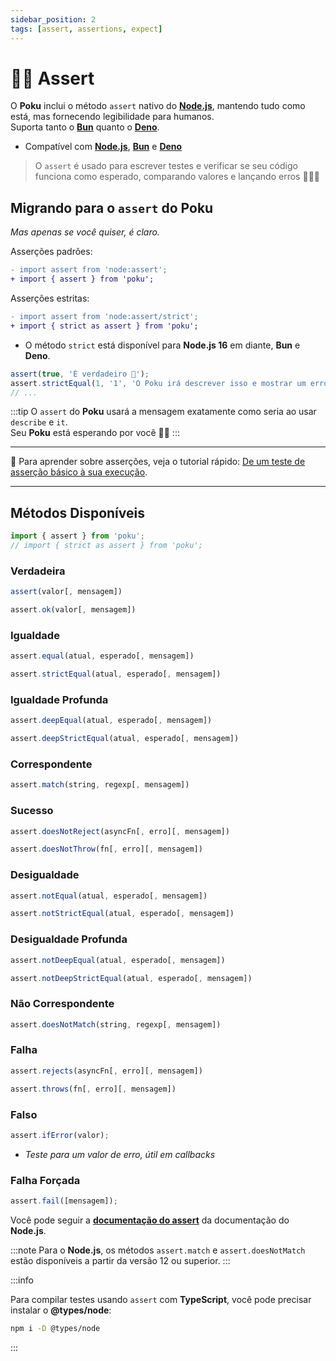 ```yaml
---
sidebar_position: 2
tags: [assert, assertions, expect]
---
```



# 🕵🏻 Assert

O **Poku** inclui o método `assert` nativo do [**Node.js**][node-version-url], mantendo tudo como está, mas fornecendo legibilidade para humanos.<br/>
Suporta tanto o [**Bun**][bun-version-url] quanto o [**Deno**][deno-version-url].

[node-version-url]: https://github.com/nodejs/node
[bun-version-url]: https://github.com/oven-sh/bun
[deno-version-url]: https://github.com/denoland/deno

- Compatível com [**Node.js**][node-version-url], [**Bun**][bun-version-url] e [**Deno**][deno-version-url]

> O `assert` é usado para escrever testes e verificar se seu código funciona como esperado, comparando valores e lançando erros 🧑🏻‍🎓

## Migrando para o `assert` do **Poku**

_Mas apenas se você quiser, é claro._

Asserções padrões:

```diff
- import assert from 'node:assert';
+ import { assert } from 'poku';
```

Asserções estritas:

```diff
- import assert from 'node:assert/strict';
+ import { strict as assert } from 'poku';
```

- O método `strict` está disponível para **Node.js 16** em diante, **Bun** e **Deno**.

```ts
assert(true, 'É verdadeiro 🧪');
assert.strictEqual(1, '1', 'O Poku irá descrever isso e mostrar um erro 🐷');
// ...
```

:::tip
O `assert` do **Poku** usará a mensagem exatamente como seria ao usar `describe` e `it`. <br />
Seu **Poku** está esperando por você 🐷✨
:::

<hr />

📘 Para aprender sobre asserções, veja o tutorial rápido: [De um teste de asserção básico à sua execução](/docs/tutorials/beginner).

<hr />

## Métodos Disponíveis

```ts
import { assert } from 'poku';
// import { strict as assert } from 'poku';
```

<FAQ title='Asserções positivas' open>

### Verdadeira

```ts
assert(valor[, mensagem])
```

```ts
assert.ok(valor[, mensagem])
```

### Igualdade

```ts
assert.equal(atual, esperado[, mensagem])
```

```ts
assert.strictEqual(atual, esperado[, mensagem])
```

### Igualdade Profunda

```ts
assert.deepEqual(atual, esperado[, mensagem])
```

```ts
assert.deepStrictEqual(atual, esperado[, mensagem])
```

### Correspondente

```ts
assert.match(string, regexp[, mensagem])
```

### Sucesso

```ts
assert.doesNotReject(asyncFn[, erro][, mensagem])
```

```ts
assert.doesNotThrow(fn[, erro][, mensagem])
```

</FAQ>

<FAQ title='Asserções Negativas'>

### Desigualdade

```ts
assert.notEqual(atual, esperado[, mensagem])
```

```ts
assert.notStrictEqual(atual, esperado[, mensagem])
```

### Desigualdade Profunda

```ts
assert.notDeepEqual(atual, esperado[, mensagem])
```

```ts
assert.notDeepStrictEqual(atual, esperado[, mensagem])
```

### Não Correspondente

```ts
assert.doesNotMatch(string, regexp[, mensagem])
```

### Falha

```ts
assert.rejects(asyncFn[, erro][, mensagem])
```

```ts
assert.throws(fn[, erro][, mensagem])
```

</FAQ>

<FAQ title='Tratamento de Erro'>

### Falso

```ts
assert.ifError(valor);
```

- _Teste para um valor de erro, útil em callbacks_

### Falha Forçada

```ts
assert.fail([mensagem]);
```

</FAQ>

Você pode seguir a [**documentação do assert**](https://nodejs.org/api/assert.html) da documentação do **Node.js**.

:::note
Para o **Node.js**, os métodos `assert.match` e `assert.doesNotMatch` estão disponíveis a partir da versão 12 ou superior.
:::

:::info

Para compilar testes usando `assert` com **TypeScript**, você pode precisar instalar o **@types/node**:

```bash
npm i -D @types/node
```

:::
